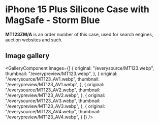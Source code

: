 
# iPhone 15 Plus Silicone Case with MagSafe - Storm Blue

<Callout type='info' emoji='👉🏻'>**MT123ZM/A** is an order number of this case, used for search engines, auction websites and such.</Callout>

## Image gallery

<GalleryComponent
    images={[
      {
        original: "/everysource/MT123.webp",
        thumbnail: "/everypreview/MT123.webp",
      },
      {
        original: "/everysource/MT123_AV1.webp",
        thumbnail: "/everypreview/MT123_AV1.webp",
      },
      {
        original: "/everysource/MT123_AV2.webp",
        thumbnail: "/everypreview/MT123_AV2.webp",
      },
      {
        original: "/everysource/MT123_AV3.webp",
        thumbnail: "/everypreview/MT123_AV3.webp",
      },
      {
        original: "/everysource/MT123_AV4.webp",
        thumbnail: "/everypreview/MT123_AV4.webp",
      }
    ]}
  />
